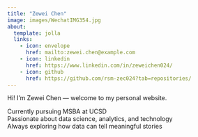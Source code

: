 ```yaml
---
title: "Zewei Chen"
image: images/WechatIMG354.jpg
about:
  template: jolla
  links:
    - icon: envelope
      href: mailto:zewei.chen@example.com
    - icon: linkedin
      href: https://www.linkedin.com/in/zeweichen024/
    - icon: github
      href: https://github.com/rsm-zec024?tab=repositories/
---
```


Hi! I'm Zewei Chen — welcome to my personal website.

Currently pursuing MSBA at UCSD  
Passionate about data science, analytics, and technology  
Always exploring how data can tell meaningful stories
